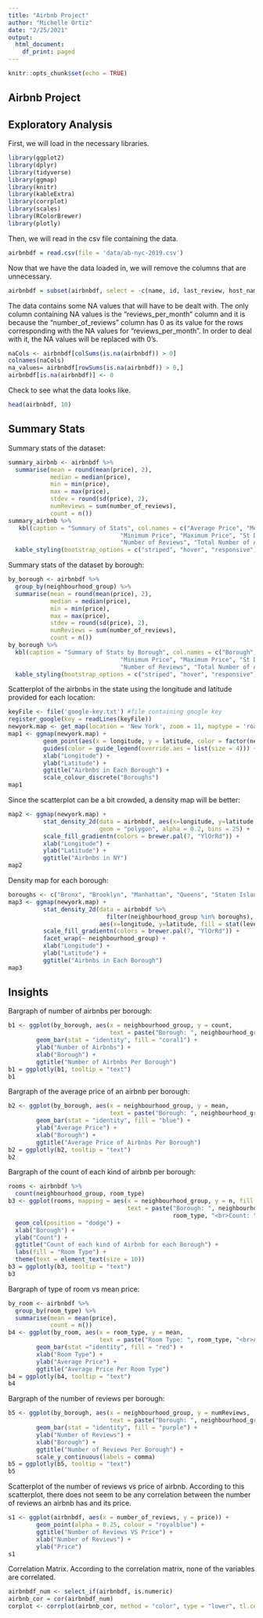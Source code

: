 ```yaml
---
title: "Airbnb Project"
author: "Michelle Ortiz"
date: "2/25/2021"
output:
  html_document:
    df_print: paged
---
```


```r
knitr::opts_chunk$set(echo = TRUE)
```

## Airbnb Project

## Exploratory Analysis

First, we will load in the necessary libraries.

```r
library(ggplot2)
library(dplyr)
library(tidyverse)
library(ggmap)
library(knitr)
library(kableExtra)
library(corrplot)
library(scales)
library(RColorBrewer)
library(plotly)
```

Then, we will read in the csv file containing the data.

```r
airbnbdf = read.csv(file = 'data/ab-nyc-2019.csv')
```

Now that we have the data loaded in, we will remove the columns that are unnecessary.

```r
airbnbdf = subset(airbnbdf, select = -c(name, id, last_review, host_name))
```

The data contains some NA values that will have to be dealt with. The only column containing NA values is the "reviews_per_month" column and it is because the "number_of_reviews" column has 0 as its value for the rows corresponding with the NA values for "reviews_per_month". In order to deal with it, the NA values will be replaced with 0's.

```r
naCols <- airbnbdf[colSums(is.na(airbnbdf)) > 0]
colnames(naCols)
na_values= airbnbdf[rowSums(is.na(airbnbdf)) > 0,] 
airbnbdf[is.na(airbnbdf)] <- 0
```

Check to see what the data looks like.

```r
head(airbnbdf, 10)
```

\newpage

## Summary Stats

Summary stats of the dataset:

```r
summary_airbnb <- airbnbdf %>%
  summarise(mean = round(mean(price), 2),
            median = median(price),
            min = min(price),
            max = max(price),
            stdev = round(sd(price), 2),
            numReviews = sum(number_of_reviews),
            count = n())
summary_airbnb %>%
   kbl(caption = "Summary of Stats", col.names = c("Average Price", "Median Price",
                                "Minimum Price", "Maximum Price", "St Dev of Price",
                                "Number of Reviews", "Total Number of Airbnbs")) %>%
  kable_styling(bootstrap_options = c("striped", "hover", "responsive"))
```

Summary stats of the dataset by borough:

```r
by_borough <- airbnbdf %>%
  group_by(neighbourhood_group) %>%
  summarise(mean = round(mean(price), 2),
            median = median(price),
            min = min(price),
            max = max(price),
            stdev = round(sd(price), 2),
            numReviews = sum(number_of_reviews),
            count = n())
by_borough %>%
  kbl(caption = "Summary of Stats by Borough", col.names = c("Borough","Average Price", "Median Price",
                                "Minimum Price", "Maximum Price", "St Dev of Price",
                                "Number of Reviews", "Total Number of Airbnbs")) %>%
  kable_styling(bootstrap_options = c("striped", "hover", "responsive"))
```


Scatterplot of the airbnbs in the state using the longitude and latitude provided for each location:

```r
keyFile <- file('google-key.txt') #file containing google key
register_google(key = readLines(keyFile))
newyork.map <- get_map(location = 'New York', zoom = 11, maptype = 'roadmap', color = 'bw', source = 'google')
map1 <- ggmap(newyork.map) +
          geom_point(aes(x = longitude, y = latitude, color = factor(neighbourhood_group)), data = airbnbdf, alpha = 0.2, size = 0.1) +
          guides(color = guide_legend(override.aes = list(size = 4))) +
          xlab("Longitude") +
          ylab("Latitude") +
          ggtitle("Airbnbs in Each Borough") +
          scale_colour_discrete("Boroughs")
map1
```

\newpage

Since the scatterplot can be a bit crowded, a density map will be better: 

```r
map2 <- ggmap(newyork.map) +
          stat_density_2d(data = airbnbdf, aes(x=longitude, y=latitude, fill = stat(level)),
                          geom = "polygon", alpha = 0.2, bins = 25) +
          scale_fill_gradientn(colors = brewer.pal(7, "YlOrRd")) +
          xlab("Longitude") +
          ylab("Latitude") +
          ggtitle("Airbnbs in NY")
map2
```

Density map for each borough:

```r
boroughs <- c("Bronx", "Brooklyn", "Manhattan", "Queens", "Staten Island")
map3 <- ggmap(newyork.map) + 
          stat_density_2d(data = airbnbdf %>%
                            filter(neighbourhood_group %in% boroughs), 
                          aes(x=longitude, y=latitude, fill = stat(level)), geom = "polygon", alpha = 0.2, bins = 25) +
          scale_fill_gradientn(colors = brewer.pal(7, "YlOrRd")) +
          facet_wrap(~ neighbourhood_group) +
          xlab("Longitude") +
          ylab("Latitude") +
          ggtitle("Airbnbs in Each Borough")
map3
```

## Insights

Bargraph of number of airbnbs per borough:

```r
b1 <- ggplot(by_borough, aes(x = neighbourhood_group, y = count, 
                             text = paste("Borough: ", neighbourhood_group, "<br>Count: ", count))) +
        geom_bar(stat = "identity", fill = "coral1") +
        ylab("Number of Airbnbs") +
        xlab("Borough") +
        ggtitle("Number of Airbnbs Per Borough")
b1 = ggplotly(b1, tooltip = "text")
b1
```

Bargraph of the average price of an airbnb per borough:

```r
b2 <- ggplot(by_borough, aes(x = neighbourhood_group, y = mean,
                             text = paste("Borough: ", neighbourhood_group, "<br>Average Price: $", mean))) +
        geom_bar(stat = "identity", fill = "blue") +
        ylab("Average Price") +
        xlab("Borough") +
        ggtitle("Average Price of Airbnbs Per Borough")
b2 = ggplotly(b2, tooltip = "text")
b2
```

\newpage

Bargraph of the count of each kind of airbnb per borough:

```r
rooms <- airbnbdf %>%
  count(neighbourhood_group, room_type)
b3 <- ggplot(rooms, mapping = aes(x = neighbourhood_group, y = n, fill = room_type,
                                  text = paste("Borough: ", neighbourhood_group, "<br>Room Type: ", 
                                               room_type, "<br>Count: ", n))) + 
  geom_col(position = "dodge") +
  xlab("Borough") +
  ylab("Count") +
  ggtitle("Count of each kind of Airbnb for each Borough") +
  labs(fill = "Room Type") +
  theme(text = element_text(size = 10))
b3 = ggplotly(b3, tooltip = "text")
b3
```

Bargraph of type of room vs mean price:

```r
by_room <- airbnbdf %>%
  group_by(room_type) %>%
  summarise(mean = mean(price), 
            count = n())
b4 <- ggplot(by_room, aes(x = room_type, y = mean,
                          text = paste("Room Type: ", room_type, "<br>Average Price: $", round(mean, 2)))) +
        geom_bar(stat ="identity", fill = "red") +
        xlab("Room Type") +
        ylab("Average Price") +
        ggtitle("Average Price Per Room Type")
b4 = ggplotly(b4, tooltip = "text")
b4
```

\newpage

Bargraph of the number of reviews per borough:

```r
b5 <- ggplot(by_borough, aes(x = neighbourhood_group, y = numReviews,
                             text = paste("Borough: ", neighbourhood_group, "<br>Number of Reviews: ", numReviews))) +
        geom_bar(stat = "identity", fill = "purple") +
        ylab("Number of Reviews") +
        xlab("Borough") +
        ggtitle("Number of Reviews Per Borough") +
        scale_y_continuous(labels = comma)
b5 = ggplotly(b5, tooltip = "text")
b5
```

Scatterplot of the number of reviews vs price of airbnb. According to this scatterplot, there does not seem to be any correlation between the number of reviews an airbnb has and its price.

```r
s1 <- ggplot(airbnbdf, aes(x = number_of_reviews, y = price)) +
        geom_point(alpha = 0.25, colour = "royalblue") +
        ggtitle("Number of Reviews VS Price") +
        xlab("Number of Reviews") +
        ylab("Price")
s1
```

\newpage

Correlation Matrix. According to the correlation matrix, none of the variables are correlated. 

```r
airbnbdf_num <- select_if(airbnbdf, is.numeric)
airbnb_cor = cor(airbnbdf_num)
corplot <- corrplot(airbnb_cor, method = "color", type = "lower", tl.cex = .9)
```
